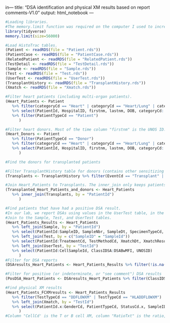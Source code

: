 in---
title: "DSA identification and physical XM results based on report comments-V1.0"
output: html_notebook
---
```{r}
#Loading libraries. 
#The memory.limit function was required on the computer I used to increase the memory size so that large tables could be loaded. It may not be needed in all cases.
library(tidyverse)
memory.limit(size=56000)
```

```{r}
#Load HistoTrac tables.
(Patient <- readRDS(file = "Patient.rds"))
(PatientCase <- readRDS(file = "PatientCase.rds"))
(RelatedPatient <- readRDS(file = "RelatedPatient.rds"))
(TestDetail <- readRDS(file = "TestDetail.rds"))
(Sample <- readRDS(file = "Sample.rds"))
(Test <- readRDS(file = "Test.rds"))
(UserTest <- readRDS(file = "UserTest.rds"))
(TransplantHistory <- readRDS(file = "TransplantHistory.rds"))
(Xmatch <- readRDS(file = "Xmatch.rds"))
```

```{r}
#Filter heart patients (including multi-organ patients). 
(Heart_Patients <- Patient 
   %>% filter(categoryCd == "Heart" | categoryCd == "Heart/Lung" | categoryCd == "Kidney/Heart" | categoryCd == "Heart/Liver") 
   %>% select(PatientId, HospitalID, firstnm, lastnm, DOB, categoryCd: GenderCd, A1Cd:dq2cd, PatientTypeCd, mA1Cd:mDPB12NMDPcd, StatusCd, UnacceptAntigenTxt, mA1EqCd, mDPB12EqCd, UNOSCPRAAmt, UNOSUnacceptAntigenTxt) 
   %>% filter(PatientTypeCd == "Patient") 
      )

#Filter heart donors. Most of the time column "firstnm" is the UNOS ID. Sometimes we have the actual donor names, however. In those cases look at the next code chunk where donors are linked to transplanted patients.
(Heart_Donors <- Patient 
   %>% filter(PatientTypeCd == "Donor")
   %>% filter(categoryCd == "Heart" | categoryCd == "Heart/Lung" | categoryCd == "Kidney/Heart" | categoryCd == "Heart/Liver")
   %>% select(PatientId, HospitalID, firstnm, lastnm, DOB, categoryCd: GenderCd, A1Cd:dq2cd, PatientTypeCd, mA1Cd:mDPB12NMDPcd, StatusCd, UnacceptAntigenTxt, mA1EqCd, mDPB12EqCd, UNOSCPRAAmt, UNOSUnacceptAntigenTxt)
      )
```

```{r}
#Find the donors for transplanted patients

#Filter TransplantHistory table for donors (contains other sensitizing events like pregnancies and transfusions)
(Transplants <- TransplantHistory %>% filter(EventCd == "Transplant" | EventCd == "TXP DSA" | EventCd == "TXP EXT"))

#Join Heart_Patients to Transplants. The inner_join only keeps patients that have been transplanted (according to HistoTrac records). Column "DonorId" should always be the UNOS ID, if we have it.
(Transplanted_Heart_Patients_and_donors <- Heart_Patients
   %>% inner_join(Transplants, by = "PatientId")
      )
```

```{r}
#Find patients that have had a positive DSA result.
#In our lab, we report DSAs using values in the UserTest table, in the "ClassIDSA" and "ClassIIDSA" columns. Searching on these columns will identify only those DSA results that the lab has reported as DSAs.
#Join to the Sample, Test, and UserTest tables.
(Heart_Patients_Results <- Heart_Patients
   %>% left_join(Sample, by = "PatientId")
   %>% select(PatientId:SampleID, SampleNbr, SampleDt, SpecimenTypeCd, StatusCd.y)
   %>% left_join(Test, by = c("SampleID" = "SampleId")) 
   %>% select(PatientId:TreatmentCd, TestMethodCd, XmatchDt, XmatchResultCd, TestedDt, CellSampleId)
   %>% left_join(UserTest, by = "TestId")
   %>% select(PatientId:CellSampleId, ClassIDSA:DSABwMFI, UNOSID)
      )
#Filter for DSA reports
(DSAresults_Heart_Patients <- Heart_Patients_Results %>% filter(!is.na(ClassIDSA) | !is.na(ClassIIDSA)))

#Filter for positive (or indeterminate, or "see comment") DSA results
(PosDSA_Heart_Patients <- DSAresults_Heart_Patients %>% filter(ClassIDSA != "No" | ClassIIDSA != "No"))
```

```{r}
#Find physical XM results
(Heart_Patients_FCXMresults <- Heart_Patients_Results 
   %>% filter(TestTypeCd == "DDFLOWXM" | TestTypeCd == "HLADDFLOWXM")
   %>% left_join(Xmatch, by = "TestId")
   %>% select(PatientId.x:GenderCd, PatientTypeCd, StatusCd.x, SampleID:TestTypeCd, XmatchDt.x:XmatchResultCd, CellSampleId, XmatchId:CaseId, DonorId:ComponentNm, SampleDt.y:CellCd, RatioTxt, ResultCd, NotesTxt, PosMedianTxt, NegMedianTxt, MethodCd, DilutionCd)
      )
#Column "CellCd' is the T or B cell XM, column "RatioTxt" is the ratio, and column "ResultCd" is the negative/positive/wk positive/equivocol result. 
```
